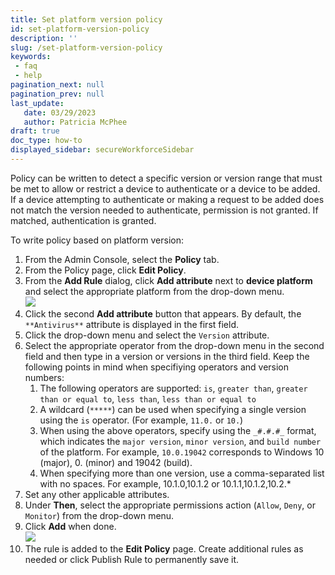 ```yaml
---
title: Set platform version policy
id: set-platform-version-policy
description: ''
slug: /set-platform-version-policy
keywords: 
 - faq
 - help
pagination_next: null
pagination_prev: null
last_update: 
   date: 03/29/2023
   author: Patricia McPhee
draft: true
doc_type: how-to
displayed_sidebar: secureWorkforceSidebar
---
```



<SupportedOsAuthenticatorWindowsOnly />

Policy can be written to detect a specific version or version range that must be met to allow or restrict a device to authenticate or a device to be added. If a device attempting to authenticate or making a request to be added does not match the version needed to authenticate, permission is not granted. If matched, authentication is granted.

To write policy based on platform version:

1.  From the Admin Console, select the **Policy** tab.
2.  From the Policy page, click **Edit Policy**. 
3.  From the **Add Rule** dialog, click **Add attribute** next to **device platform** and select the appropriate platform from the drop-down menu.  
    ![](/images/policy/device_platform_macos.PNG)
4.  Click the second **Add attribute** button that appears. By default, the `**Antivirus**` attribute is displayed in the first field.
5.  Click the drop-down menu and select the `Version` attribute.
6.  Select the appropriate operator from the drop-down menu in the second field and then type in a version or versions in the third field.  Keep the following points in mind when specifiying operators and version numbers:
    1.  The following operators are supported: `is`, `greater than`, `greater than or equal to`, `less than`, `less than or equal to`
    2.  A wildcard (`*****`) can be used when specifying a single version using the `is` operator. (For example, `11.0.` or `10.`)
    3.  When using the above operators, specify using the `_#.#.#_` format, which indicates the `major version`, `minor version`, and `build number` of the platform. For example, `10.0.19042` corresponds to Windows 10 (major), 0. (minor) and 19042 (build).
    4.  When specifying more than one version, use a comma-separated list with no spaces. For example, 10.1.0,10.1.2 or 10.1.1,10.1.2,10.2.\*
7.  Set any other applicable attributes.
8.  Under **Then**, select the appropriate permissions action (`Allow`, `Deny`, or `Monitor`) from the drop-down menu.
9.  Click **Add** when done.  
    ![](/images/policy/platform_version_greater_equal_to_macos.PNG)
10.  The rule is added to the **Edit Policy** page. Create additional rules as needed or click Publish Rule to permanently save it.


